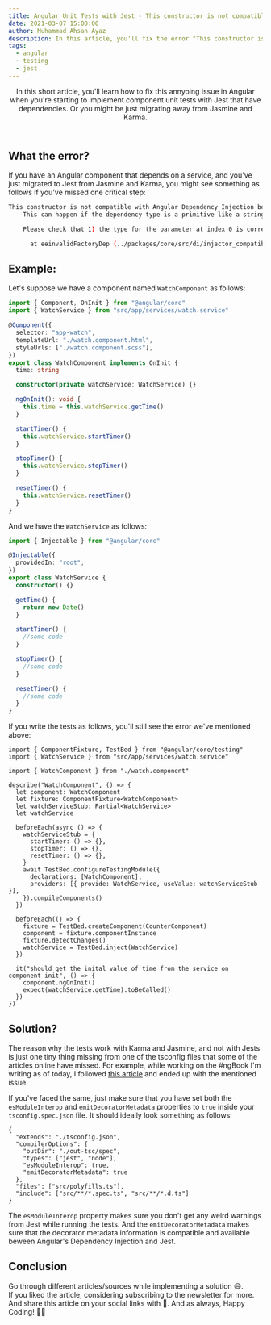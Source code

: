 ```yaml
---
title: Angular Unit Tests with Jest - This constructor is not compatible with Angular Dependency Injection
date: 2021-03-07 15:00:00
author: Muhammad Ahsan Ayaz
description: In this article, you'll fix the error "This constructor is not compatible with Angular Dependency Injection" when working with Jest for unit tests.
tags:
  - angular
  - testing
  - jest
---
```


<IonicCourse />
<header>
  In this short article, you'll learn how to fix this annyoing issue in Angular
  when you're starting to implement component unit tests with Jest that have
  dependencies. Or you might be just migrating away from Jasmine and Karma.
</header>

## What the error?

If you have an Angular component that depends on a service, and you've just migrated to Jest from Jasmine and Karma,
you might see something as follows if you've missed one critical step:

```bash
This constructor is not compatible with Angular Dependency Injection because its dependency at index 0 of the parameter list is invalid.
    This can happen if the dependency type is a primitive like a string or if an ancestor of this class is missing an Angular decorator.

    Please check that 1) the type for the parameter at index 0 is correct and 2) the correct Angular decorators are defined for this class and its ancestors.

      at ɵɵinvalidFactoryDep (../packages/core/src/di/injector_compatibility.ts:112:9)
```

## Example:

Let's suppose we have a component named `WatchComponent` as follows:

```typescript
import { Component, OnInit } from "@angular/core"
import { WatchService } from "src/app/services/watch.service"

@Component({
  selector: "app-watch",
  templateUrl: "./watch.component.html",
  styleUrls: ["./watch.component.scss"],
})
export class WatchComponent implements OnInit {
  time: string

  constructor(private watchService: WatchService) {}

  ngOnInit(): void {
    this.time = this.watchService.getTime()
  }

  startTimer() {
    this.watchService.startTimer()
  }

  stopTimer() {
    this.watchService.stopTimer()
  }

  resetTimer() {
    this.watchService.resetTimer()
  }
}
```

And we have the `WatchService` as follows:

```typescript
import { Injectable } from "@angular/core"

@Injectable({
  providedIn: "root",
})
export class WatchService {
  constructor() {}

  getTime() {
    return new Date()
  }

  startTimer() {
    //some code
  }

  stopTimer() {
    //some code
  }

  resetTimer() {
    //some code
  }
}
```

If you write the tests as follows, you'll still see the error we've mentioned above:

```typescript{2,9,10,13-17,20,28,33}
import { ComponentFixture, TestBed } from "@angular/core/testing"
import { WatchService } from "src/app/services/watch.service"

import { WatchComponent } from "./watch.component"

describe("WatchComponent", () => {
  let component: WatchComponent
  let fixture: ComponentFixture<WatchComponent>
  let watchServiceStub: Partial<WatchService>
  let watchService

  beforeEach(async () => {
    watchServiceStub = {
      startTimer: () => {},
      stopTimer: () => {},
      resetTimer: () => {},
    }
    await TestBed.configureTestingModule({
      declarations: [WatchComponent],
      providers: [{ provide: WatchService, useValue: watchServiceStub }],
    }).compileComponents()
  })

  beforeEach(() => {
    fixture = TestBed.createComponent(CounterComponent)
    component = fixture.componentInstance
    fixture.detectChanges()
    watchService = TestBed.inject(WatchService)
  })

  it("should get the inital value of time from the service on component init", () => {
    component.ngOnInit()
    expect(watchService.getTime).toBeCalled()
  })
})
```

## Solution?

The reason why the tests work with Karma and Jasmine, and not with Jests is just one tiny
thing missing from one of the tsconfig files that some of the articles online have missed. For example, while working on the #ngBook I'm writing as of today, I followed [this article](https://ordina-jworks.github.io/testing/2018/08/03/testing-angular-with-jest.html) and ended up
with the mentioned issue.

If you've faced the same, just make sure that you have set both the `esModuleInterop` and `emitDecoratorMetadata` properties to `true` inside your `tsconfig.spec.json` file.
It should ideally look something as follows:

```typescript{5-7}
{
  "extends": "./tsconfig.json",
  "compilerOptions": {
    "outDir": "./out-tsc/spec",
    "types": ["jest", "node"],
    "esModuleInterop": true,
    "emitDecoratorMetadata": true
  },
  "files": ["src/polyfills.ts"],
  "include": ["src/**/*.spec.ts", "src/**/*.d.ts"]
}

```

The `esModuleInterop` property makes sure you don't get any weird warnings from Jest while running the tests. And the `emitDecoratorMetadata` makes sure that the decorator metadata information is compatible and available beween Angular's Dependency Injection and Jest.

## Conclusion

Go through different articles/sources while implementing a solution 😄. <br/> If you liked the article, considering subscribing to the newsletter for more. And share this article on your social links with 🖤.
And as always, Happy Coding! 🙌🏼
